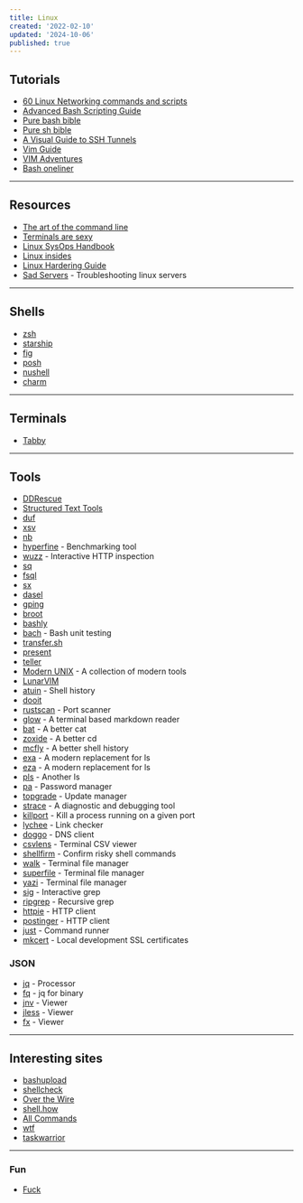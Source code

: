 ```yaml
---
title: Linux
created: '2022-02-10'
updated: '2024-10-06'
published: true
---
```


## Tutorials

-   [60 Linux Networking commands and scripts](https://haydenjames.io/linux-networking-commands-scripts/)
-   [Advanced Bash Scripting Guide](https://tldp.org/LDP/abs/html/)
-   [Pure bash bible](https://github.com/dylanaraps/pure-bash-bible)
-   [Pure sh bible](https://github.com/dylanaraps/pure-sh-bible)
-   [A Visual Guide to SSH Tunnels](https://robotmoon.com/ssh-tunnels/)
-   [Vim Guide](https://thevaluable.dev/vim-beginner/)
-   [VIM Adventures](https://vim-adventures.com/)
-   [Bash oneliner](https://github.com/onceupon/Bash-Oneliner)

---

## Resources

-   [The art of the command line](https://github.com/jlevy/the-art-of-command-line)
-   [Terminals are sexy](https://github.com/k4m4/terminals-are-sexy)
-   [Linux SysOps Handbook](https://abarrak.gitbook.io/linux-sysops-handbook/)
-   [Linux insides](https://0xax.gitbooks.io/linux-insides/content/)
-   [Linux Hardering Guide](https://madaidans-insecurities.github.io/guides/linux-hardening.html)
-   [Sad Servers](https://sadservers.com/scenarios) - Troubleshooting linux servers

---

## Shells

-   [zsh](https://ohmyz.sh/)
-   [starship](https://starship.rs/)
-   [fig](https://fig.io/)
-   [posh](https://github.com/JanDeDobbeleer/oh-my-posh)
-   [nushell](https://github.com/nushell/nushell)
-   [charm](https://charm.sh/)

---

## Terminals

-   [Tabby](https://github.com/eugeny/tabby)

---

## Tools

-   [DDRescue](https://www.gnu.org/software/ddrescue/)
-   [Structured Text Tools](https://github.com/dbohdan/structured-text-tools)
-   [duf](https://github.com/muesli/duf)
-   [xsv](https://github.com/BurntSushi/xsv)
-   [nb](https://github.com/xwmx/nb)
-   [hyperfine](https://github.com/sharkdp/hyperfine) - Benchmarking tool
-   [wuzz](https://github.com/asciimoo/wuzz) - Interactive HTTP inspection
-   [sq](https://github.com/neilotoole/sq)
-   [fsql](https://github.com/kashav/fsql)
-   [sx](https://github.com/v-byte-cpu/sx)
-   [dasel](https://github.com/TomWright/dasel)
-   [gping](https://github.com/orf/gping)
-   [broot](https://github.com/Canop/broot)
-   [bashly](https://github.com/DannyBen/bashly)
-   [bach](https://github.com/bach-sh/bach) - Bash unit testing
-   [transfer.sh](https://github.com/dutchcoders/transfer.sh)
-   [present](https://github.com/vinayak-mehta/present)
-   [teller](https://github.com/tellerops/teller)
-   [Modern UNIX](https://github.com/ibraheemdev/modern-unix) - A collection of modern tools
-   [LunarVIM](https://github.com/LunarVim/LunarVim)
-   [atuin](https://github.com/atuinsh/atuin) - Shell history
-   [dooit](https://github.com/kraanzu/dooit)
-   [rustscan](https://github.com/RustScan/RustScan) - Port scanner
-   [glow](https://github.com/charmbracelet/glow) - A terminal based markdown reader
-   [bat](https://github.com/sharkdp/bat) - A better cat
-   [zoxide](https://github.com/ajeetdsouza/zoxide) - A better cd
-   [mcfly](https://github.com/cantino/mcfly) - A better shell history
-   [exa](https://github.com/ogham/exa) - A modern replacement for ls
-   [eza](https://github.com/eza-community/eza) - A modern replacement for ls
-   [pls](https://github.com/pls-rs/pls) - Another ls
-   [pa](https://github.com/biox/pa) - Password manager
-   [topgrade](https://github.com/topgrade-rs/topgrade) - Update manager
-   [strace](https://github.com/strace/strace) - A diagnostic and debugging tool
-   [killport](https://github.com/jkfran/killport) - Kill a process running on a given port
-   [lychee](https://github.com/lycheeverse/lychee) - Link checker
-   [doggo](https://github.com/mr-karan/doggo) - DNS client
-   [csvlens](https://github.com/YS-L/csvlens) - Terminal CSV viewer
-   [shellfirm](https://github.com/kaplanelad/shellfirm) - Confirm risky shell commands
-   [walk](https://github.com/antonmedv/walk) - Terminal file manager
-   [superfile](https://github.com/MHNightCat/superfile) - Terminal file manager
-   [yazi](https://github.com/sxyazi/yazi) - Terminal file manager
-   [sig](https://github.com/ynqa/sig) - Interactive grep
-   [ripgrep](https://github.com/BurntSushi/ripgrep) - Recursive grep
-   [httpie](https://github.com/httpie/cli) - HTTP client
-   [postinger](https://github.com/darrenburns/postinger) - HTTP client
-   [just](https://github.com/casey/just) - Command runner
-   [mkcert](https://github.com/FiloSottile/mkcert) - Local development SSL certificates

### JSON

-   [jq](https://github.com/stedolan/jq) - Processor
-   [fq](https://github.com/wader/fq) - jq for binary
-   [jnv](https://github.com/ynqa/jnv) - Viewer
-   [jless](https://github.com/PaulJuliusMartinez/jless) - Viewer
-   [fx](https://github.com/antonmedv/fx) - Viewer

---

## Interesting sites

-   [bashupload](https://bashupload.com/)
-   [shellcheck](https://www.shellcheck.net/)
-   [Over the Wire](https://overthewire.org/wargames/)
-   [shell.how](https://www.shell.how/)
-   [All Commands](https://www.commandlinefu.com/commands/browse)
-   [wtf](https://github.com/wtfutil/wtf)
-   [taskwarrior](https://github.com/GothenburgBitFactory/taskwarrior)

---

### Fun

-   [Fuck](https://github.com/nvbn/thefuck)
